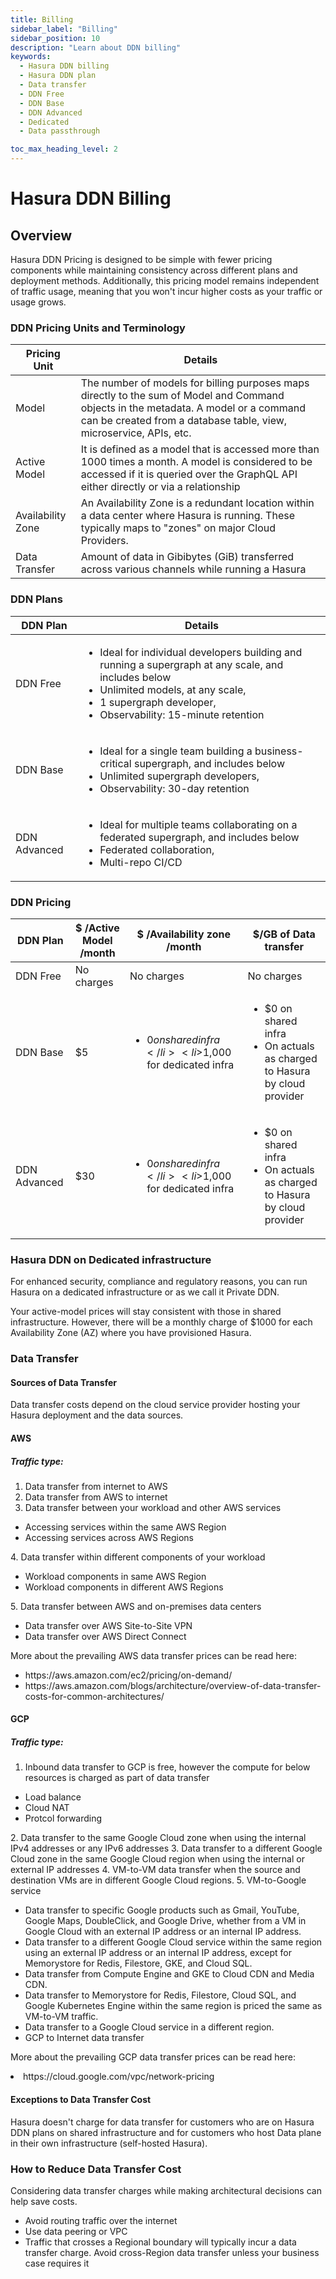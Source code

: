 ```yaml
---
title: Billing
sidebar_label: "Billing"
sidebar_position: 10
description: "Learn about DDN billing"
keywords:
  - Hasura DDN billing
  - Hasura DDN plan 
  - Data transfer
  - DDN Free
  - DDN Base
  - DDN Advanced
  - Dedicated
  - Data passthrough

toc_max_heading_level: 2
---
```

# Hasura DDN Billing

## Overview
Hasura DDN Pricing is designed to be simple with fewer pricing components while maintaining consistency across different plans and deployment methods. 
Additionally, this pricing model remains independent of traffic usage, meaning that you won't incur higher costs as your traffic or usage grows.

### DDN Pricing Units and Terminology
|Pricing Unit |Details|
|---|--|
| Model | The number of models for billing purposes maps directly to the sum of Model and Command objects in the metadata. A model or a command can be created from a database table, view, microservice, APIs, etc. |
| Active Model | It is defined as a model that is accessed more than 1000 times a month. A model is considered to be accessed if it is queried over the GraphQL API either directly or via a relationship |
| Availability Zone | An Availability Zone is a redundant location within a data center where Hasura is running. These typically maps to "zones" on major Cloud Providers. |
| Data Transfer | Amount of data in Gibibytes (GiB) transferred across various channels while running a Hasura |


### DDN Plans
|DDN Plan|Details|
|---|---|
|DDN Free|<ul><li> Ideal for individual developers building and running a supergraph at any scale, and includes below</li> <li> Unlimited models, at any scale, </li> <li>1 supergraph developer, </li> <li> Observability: 15-minute retention </li> </ul>|
|DDN Base|<ul><li> Ideal for a single team building a business-critical supergraph, and includes below</li> <li> Unlimited supergraph developers, </li> <li> Observability: 30-day retention </li> </ul>|
|DDN Advanced|<ul><li> Ideal for multiple teams collaborating on a federated supergraph, and includes below</li> <li> Federated collaboration, </li> <li> Multi-repo CI/CD </li> </ul>|


### DDN Pricing
|DDN Plan| $ /Active Model /month| $ /Availability zone /month | $/GB of Data transfer|
|---|---|---|---|
|DDN Free| No charges | No charges| No charges|
|DDN Base| $5| <ul> <li> $0 on shared infra </li> <li>$1,000 for dedicated infra </li></ul>| <ul> <li> $0 on shared infra </li> <li> On actuals as charged to Hasura by cloud provider </li></ul>|
|DDN Advanced|$30| <ul> <li> $0 on shared infra </li> <li>$1,000 for dedicated infra </li></ul>|<ul> <li> $0 on shared infra </li> <li> On actuals as charged to Hasura by cloud provider </li></ul>|


### Hasura DDN on Dedicated infrastructure

For enhanced security, compliance and regulatory reasons, you can run Hasura on a dedicated infrastructure or as we call it Private DDN.

Your active-model prices will stay consistent with those in shared infrastructure. However, there will be a monthly charge of $1000 for each Availability Zone (AZ) where you have provisioned Hasura.


### Data Transfer
#### Sources of Data Transfer
Data transfer costs depend on the cloud service provider hosting your Hasura deployment and the data sources.


#### AWS
##### Traffic type:
1. Data transfer from internet to AWS 
2. Data transfer from AWS to internet
3. Data transfer between your workload and other AWS services
<ul><li> Accessing services within the same AWS Region </li>
<li>Accessing services across AWS Regions </li> </ul>
4. Data transfer within different components of your workload
<ul><li> Workload components in same AWS Region </li>
<li> Workload components in different AWS Regions </li> </ul>
5. Data transfer between AWS and on-premises data centers
<ul><li> Data transfer over AWS Site-to-Site VPN </li>
<li> Data transfer over AWS Direct Connect </li> </ul>

More about the prevailing AWS data transfer prices can be read here:
<ul> <li> https://aws.amazon.com/ec2/pricing/on-demand/ </li>
<li> https://aws.amazon.com/blogs/architecture/overview-of-data-transfer-costs-for-common-architectures/ </li> </ul>


#### GCP
##### Traffic type:

1. Inbound data transfer to GCP is free, however the compute for below resources is charged as part of data transfer
<ul> <li> Load balance </li>
<li> Cloud NAT </li>
<li> Protcol forwarding </li> </ul>
2. Data transfer to the same Google Cloud zone when using the internal IPv4 addresses or any IPv6 addresses
3. Data transfer to a different Google Cloud zone in the same Google Cloud region when using the internal or external IP addresses
4. VM-to-VM data transfer when the source and destination VMs are in different Google Cloud regions.
5. VM-to-Google service
<ul><li> Data transfer to specific Google products such as Gmail, YouTube, Google Maps, DoubleClick, and Google Drive, whether from a VM in Google Cloud with an external IP address or an internal IP address. </li>
<li> Data transfer to a different Google Cloud service within the same region using an external IP address or an internal IP address, except for Memorystore for Redis, Filestore, GKE, and Cloud SQL. </li>
<li> Data transfer from Compute Engine and GKE to Cloud CDN and Media CDN. </li>
<li> Data transfer to Memorystore for Redis, Filestore, Cloud SQL, and Google Kubernetes Engine within the same region is priced the same as VM-to-VM traffic. </li>
<li>Data transfer to a Google Cloud service in a different region. </li>
<li> GCP to Internet data transfer</li> </ul>

More about the prevailing GCP data transfer prices can be read here:
<li> https://cloud.google.com/vpc/network-pricing </li>


#### Exceptions to Data Transfer Cost
Hasura doesn't charge for data transfer for customers who are on Hasura DDN plans on shared infrastructure and for customers who host Data plane in their own infrastructure (self-hosted Hasura).

### How to Reduce Data Transfer Cost
Considering data transfer charges while making architectural decisions can help save costs.
<ul>
<li> Avoid routing traffic over the internet </li> 
<li> Use data peering or VPC </li> 
<li> Traffic that crosses a Regional boundary will typically incur a data transfer charge. Avoid cross-Region data transfer unless your business case requires it </li> 
</ul>
